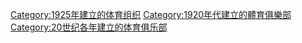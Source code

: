 {{Commonscat|Sports clubs established in 1925}}
{{Cat topic in year| topic=建立的體育俱樂部| year=1925}}

[[Category:1925年建立的体育组织|Category:1925年建立的体育组织]]
[[Category:1920年代建立的體育俱樂部|Category:1920年代建立的體育俱樂部]]
[[Category:20世纪各年建立的体育俱乐部|Category:20世纪各年建立的体育俱乐部]]